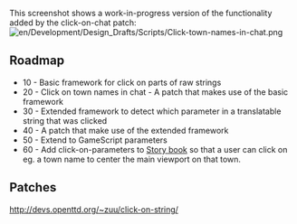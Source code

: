 This screenshot shows a work-in-progress version of the functionality added by the click-on-chat patch:
[[File:en/Development/Design Drafts/Scripts/Click-town-names-in-chat.png]]


== Roadmap ==

* 10 - Basic framework for click on parts of raw strings
* 20 - Click on town names in chat - A patch that makes use of the basic framework
* 30 - Extended framework to detect which parameter in a translatable string that was clicked
* 40 - A patch that make use of the extended framework
* 50 - Extend to GameScript parameters
* 60 - Add click-on-parameters to [[en/Development/Script/Story book|Story book]] so that a user can click on eg. a town name to center the main viewport on that town.


== Patches ==
http://devs.openttd.org/~zuu/click-on-string/